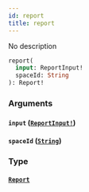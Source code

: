 ```yaml
---
id: report
title: report
---
```


No description

```graphql
report(
  input: ReportInput!
  spaceId: String
): Report!

```

### Arguments

#### `input` ([`ReportInput!`](/graphql/inputs/report-input))

#### `spaceId` ([`String`](/graphql/scalars/string))

### Type

#### [`Report`](/graphql/objects/report)
